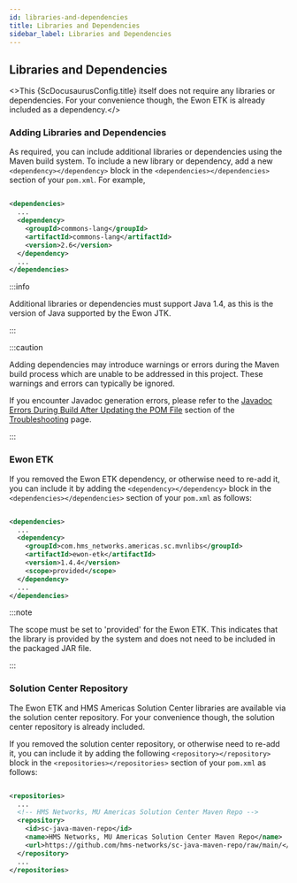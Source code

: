 ```yaml
---
id: libraries-and-dependencies
title: Libraries and Dependencies
sidebar_label: Libraries and Dependencies
---
```



## Libraries and Dependencies

<>This {ScDocusaurusConfig.title} itself does not require any libraries or dependencies. For your
convenience though, the Ewon ETK is already included as a dependency.</><br/>

### Adding Libraries and Dependencies

As required, you can include additional libraries or dependencies using the Maven build system. To
include a new library or dependency, add a new `<dependency></dependency>` block in
the `<dependencies></dependencies>` section of your `pom.xml`. For example,

```xml

<dependencies>
  ...
  <dependency>
    <groupId>commons-lang</groupId>
    <artifactId>commons-lang</artifactId>
    <version>2.6</version>
  </dependency>
  ...
</dependencies>
```

:::info

Additional libraries or dependencies must support Java 1.4, as this is the version of Java supported
by the Ewon JTK.

:::

:::caution

Adding dependencies may introduce warnings or errors during the Maven build process which are unable
to be addressed in this project. These warnings and errors can typically be ignored.

If you encounter Javadoc generation errors, please refer to
the [Javadoc Errors During Build After Updating the POM File](../06-help/02-TROUBLESHOOTING.mdx#3-javadoc-errors-during-build-after-updating-the-pom-file)
section of the [Troubleshooting](../06-help/02-TROUBLESHOOTING.mdx) page.

:::

### Ewon ETK

If you removed the Ewon ETK dependency, or otherwise need to re-add it, you can include it by adding
the `<dependency></dependency>` block in the `<dependencies></dependencies>` section of
your `pom.xml` as follows:

```xml

<dependencies>
  ...
  <dependency>
    <groupId>com.hms_networks.americas.sc.mvnlibs</groupId>
    <artifactId>ewon-etk</artifactId>
    <version>1.4.4</version>
    <scope>provided</scope>
  </dependency>
  ...
</dependencies>
```

:::note

The scope must be set to 'provided' for the Ewon ETK. This indicates that the library is
provided by the system and does not need to be included in the packaged JAR file.

:::

### Solution Center Repository

The Ewon ETK and HMS Americas Solution Center libraries are available via the solution center
repository. For your convenience though, the solution center repository is already included.

If you removed the solution center repository, or otherwise need to re-add it, you can include it by
adding the following `<repository></repository>` block in the `<repositories></repositories>`
section of your `pom.xml` as follows:

```xml

<repositories>
  ...
  <!-- HMS Networks, MU Americas Solution Center Maven Repo -->
  <repository>
    <id>sc-java-maven-repo</id>
    <name>HMS Networks, MU Americas Solution Center Maven Repo</name>
    <url>https://github.com/hms-networks/sc-java-maven-repo/raw/main/</url>
  </repository>
  ...
</repositories>
```